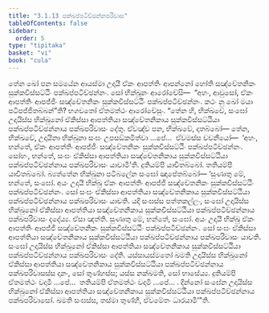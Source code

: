 ```yaml
---
title: "3.1.13 පක්ඛප්පටිච්ඡන්නපරිවාස"
tableOfContents: false
sidebar:
  order: 5
type: "tipitaka"
basket: "vi"
book: "cula"
---
```



<DynamicBreadcrumb />

<Division number="121" book="cula">

<Paragraph number="572" book="cula">
තේන ඛෝ පන සමයේන ආයස්මා උදායී ඒකං ආපත්තිං ආපන්නෝ හෝති සඤ්චේතනිකං සුක්කවිස්සට්ඨිං පක්ඛප්පටිච්ඡන්නං. සෝ භික්ඛූනං ආරෝචේසි—  “අහං, ආවුසෝ, ඒකං ආපත්තිං ආපජ්ජිං සඤ්චේතනිකං සුක්කවිස්සට්ඨිං පක්ඛප්පටිච්ඡන්නං. කථං නු ඛෝ මයා පටිපජ්ජිතබ්බන්”ති? භගවතෝ ඒතමත්ථං ආරෝචේසුං. “තේන හි, භික්ඛවේ, සංඝෝ උදායිස්ස භික්ඛුනෝ ඒකිස්සා ආපත්තියා සඤ්චේතනිකාය සුක්කවිස්සට්ඨියා පක්ඛප්පටිච්ඡන්නාය පක්ඛපරිවාසං දේතු. ඒවඤ්ච පන, භික්ඛවේ, දාතබ්බෝ—
</Paragraph>

<Paragraph number="573" book="cula">
තේන, භික්ඛවේ, උදායිනා භික්ඛුනා සංඝං උපසඞ්කමිත්වා …පේ…  ඒවමස්ස වචනීයෝ—  ‘අහං, භන්තේ, ඒකං ආපත්තිං ආපජ්ජිං සඤ්චේතනිකං සුක්කවිස්සට්ඨිං පක්ඛප්පටිච්ඡන්නං. සෝහං, භන්තේ, සංඝං ඒකිස්සා ආපත්තියා සඤ්චේතනිකාය සුක්කවිස්සට්ඨියා පක්ඛප්පටිච්ඡන්නාය පක්ඛපරිවාසං යාචාමී’ති. දුතියම්පි යාචිතබ්බෝ. තතියම්පි යාචිතබ්බෝ. බ්‍යත්තේන භික්ඛුනා පටිබලේන සංඝෝ ඤාපේතබ්බෝ—
</Paragraph>

</Division>
<Division number="122" book="cula">

<Paragraph number="574" book="cula">
‘සුණාතු මේ, භන්තේ, සංඝෝ. අයං උදායී භික්ඛු ඒකං ආපත්තිං ආපජ්ජි සඤ්චේතනිකං සුක්කවිස්සට්ඨිං පක්ඛප්පටිච්ඡන්නං. සෝ සංඝං ඒකිස්සා ආපත්තියා සඤ්චේතනිකාය සුක්කවිස්සට්ඨියා පක්ඛප්පටිච්ඡන්නාය පක්ඛපරිවාසං යාචති. යදි සංඝස්ස පත්තකල්ලං, සංඝෝ උදායිස්ස භික්ඛුනෝ ඒකිස්සා ආපත්තියා සඤ්චේතනිකාය සුක්කවිස්සට්ඨියා පක්ඛප්පටිච්ඡන්නාය පක්ඛපරිවාසං දදේය්‍ය. ඒසා ඤත්ති.
</Paragraph>

<Paragraph number="575" book="cula">
සුණාතු මේ, භන්තේ, සංඝෝ. අයං උදායී භික්ඛු ඒකං ආපත්තිං ආපජ්ජි සඤ්චේතනිකං සුක්කවිස්සට්ඨිං පක්ඛප්පටිච්ඡන්නං. සෝ සංඝං ඒකිස්සා ආපත්තියා සඤ්චේතනිකාය සුක්කවිස්සට්ඨියා පක්ඛප්පටිච්ඡන්නාය පක්ඛපරිවාසං යාචති. සංඝෝ උදායිස්ස භික්ඛුනෝ ඒකිස්සා ආපත්තියා සඤ්චේතනිකාය සුක්කවිස්සට්ඨියා පක්ඛප්පටිච්ඡන්නාය පක්ඛපරිවාසං දේති. යස්සායස්මතෝ ඛමති උදායිස්ස භික්ඛුනෝ ඒකිස්සා ආපත්තියා සඤ්චේතනිකාය සුක්කවිස්සට්ඨියා පක්ඛප්පටිච්ඡන්නාය පක්ඛපරිවාසස්ස දානං, සෝ තුණ්හස්ස; යස්ස නක්ඛමති, සෝ භාසේය්‍ය.
</Paragraph>

<Paragraph number="576" book="cula">
දුතියම්පි ඒතමත්ථං වදාමි …පේ…  තතියම්පි ඒතමත්ථං වදාමි …පේ… .
</Paragraph>

<Paragraph number="577" book="cula">
දින්නෝ සංඝේන උදායිස්ස භික්ඛුනෝ ඒකිස්සා ආපත්තියා සඤ්චේතනිකාය සුක්කවිස්සට්ඨියා පක්ඛප්පටිච්ඡන්නාය පක්ඛපරිවාසෝ. ඛමති සංඝස්ස, තස්මා තුණ්හී, ඒවමේතං ධාරයාමී’”ති.
</Paragraph>
</Division>